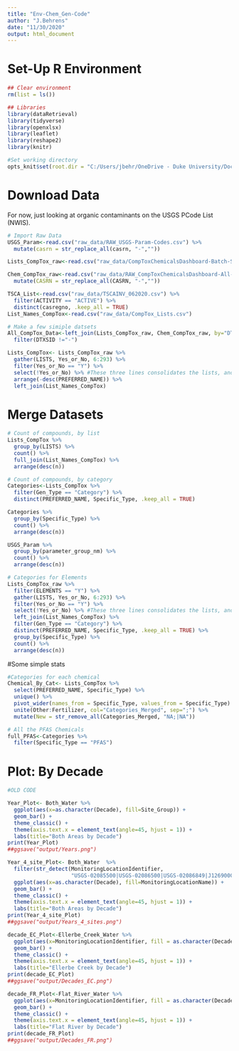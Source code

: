 ```yaml
---
title: "Env-Chem_Gen-Code"
author: "J.Behrens"
date: "11/30/2020"
output: html_document
---
```


# Set-Up R Environment
```r
## Clear environment
rm(list = ls())

## Libraries
library(dataRetrieval)
library(tidyverse)
library(openxlsx)
library(leaflet)                                           
library(reshape2)
library(knitr)

#Set working directory
opts_knit$set(root.dir = "C:/Users/jbehr/OneDrive - Duke University/Documents/5. R/General_Env_Chem")
```

# Download Data

For now, just looking at organic contaminants on the USGS PCode List (NWIS).

```r
# Import Raw Data
USGS_Param<-read.csv("raw_data/RAW_USGS-Param-Codes.csv") %>% 
  mutate(casrn = str_replace_all(casrn, "-","")) 

Lists_CompTox_raw<-read.csv("raw_data/CompToxChemicalsDashboard-Batch-Search_2020-11-30.csv")

Chem_CompTox_raw<-read.csv("raw_data/RAW_CompToxChemicalsDashboard-All-USGS-PCs.csv") %>% 
  mutate(CASRN = str_replace_all(CASRN, "-",""))

TSCA_List<-read.csv("raw_data/TSCAINV_062020.csv") %>% 
  filter(ACTIVITY == "ACTIVE") %>% 
  distinct(casregno, .keep_all = TRUE)
List_Names_CompTox<-read.csv("raw_data/CompTox_Lists.csv")

# Make a few simiple datsets
All_CompTox_Data<-left_join(Lists_CompTox_raw, Chem_CompTox_raw, by="DTXSID") %>% 
  filter(DTXSID !="-")

Lists_CompTox<- Lists_CompTox_raw %>% 
  gather(LISTS, Yes_or_No, 6:293) %>% 
  filter(Yes_or_No == "Y") %>% 
  select(!Yes_or_No) %>% #These three lines consolidates the lists, and removes categories the cmpd is not in
  arrange(-desc(PREFERRED_NAME)) %>% 
  left_join(List_Names_CompTox)

```

# Merge Datasets
```r
# Count of compounds, by list
Lists_CompTox %>% 
  group_by(LISTS) %>%   
  count() %>%
  full_join(List_Names_CompTox) %>% 
  arrange(desc(n))

# Count of compounds, by category
Categories<-Lists_CompTox %>%
  filter(Gen_Type == "Category") %>%
  distinct(PREFERRED_NAME, Specific_Type, .keep_all = TRUE)

Categories %>% 
  group_by(Specific_Type) %>% 
  count() %>% 
  arrange(desc(n))

USGS_Param %>% 
  group_by(parameter_group_nm) %>% 
  count() %>% 
  arrange(desc(n))

# Categories for Elements
Lists_CompTox_raw %>%
  filter(ELEMENTS == "Y") %>% 
  gather(LISTS, Yes_or_No, 6:293) %>% 
  filter(Yes_or_No == "Y") %>% 
  select(!Yes_or_No) %>% #These three lines consolidates the lists, and removes categories the cmpd is not in
  left_join(List_Names_CompTox) %>% 
  filter(Gen_Type == "Category") %>%
  distinct(PREFERRED_NAME, Specific_Type, .keep_all = TRUE) %>% 
  group_by(Specific_Type) %>% 
  count() %>% 
  arrange(desc(n))

```

#Some simple stats
```r

#Categories for each chemical
Chemical_By_Cat<- Lists_CompTox %>%
  select(PREFERRED_NAME, Specific_Type) %>% 
  unique() %>% 
  pivot_wider(names_from = Specific_Type, values_from = Specific_Type) %>% 
  unite(Other:Fertilizer, col="Categories_Merged", sep=";") %>% 
  mutate(New = str_remove_all(Categories_Merged, "NA;|NA"))

# All the PFAS Chemicals
full_PFAS<-Categories %>% 
  filter(Specific_Type == "PFAS")

```



# Plot: By Decade

```r

#OLD CODE

Year_Plot<- Both_Water %>% 
  ggplot(aes(x=as.character(Decade), fill=Site_Group)) +
  geom_bar() +
  theme_classic() + 
  theme(axis.text.x = element_text(angle=45, hjust = 1)) + 
  labs(title="Both Areas by Decade")
print(Year_Plot)
##ggsave("output/Years.png")

Year_4_site_Plot<- Both_Water  %>% 
  filter(str_detect(MonitoringLocationIdentifier, 
                    "USGS-02085500|USGS-02086500|USGS-02086849|J1269000")) %>% 
  ggplot(aes(x=as.character(Decade), fill=MonitoringLocationName)) +
  geom_bar() +
  theme_classic() + 
  theme(axis.text.x = element_text(angle=45, hjust = 1)) + 
  labs(title="Both Areas by Decade")
print(Year_4_site_Plot)
##ggsave("output/Years_4_sites.png")

decade_EC_Plot<-Ellerbe_Creek_Water %>% 
  ggplot(aes(x=MonitoringLocationIdentifier, fill = as.character(Decade))) +
  geom_bar() +
  theme_classic() + 
  theme(axis.text.x = element_text(angle=45, hjust = 1)) + 
  labs(title="Ellerbe Creek by Decade")
print(decade_EC_Plot)
##ggsave("output/Decades_EC.png")

decade_FR_Plot<-Flat_River_Water %>% 
  ggplot(aes(x=MonitoringLocationIdentifier, fill = as.character(Decade))) +
  geom_bar() +
  theme_classic() + 
  theme(axis.text.x = element_text(angle=45, hjust = 1)) + 
  labs(title="Flat River by Decade")
print(decade_FR_Plot)
##ggsave("output/Decades_FR.png")
```